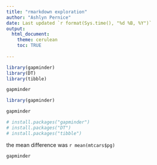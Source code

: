 ```yaml
---
title: "rmarkdown exploration"
author: "Ashlyn Pernice"
date: Last updated `r format(Sys.time(), "%d %B, %Y")`
output:
  html_document:
    theme: cerulean
    toc: TRUE
    
---
```



```r
library(gapminder)
library(DT)
library(tibble)

```

``` r
gapminder
```

```r
library(gapminder)

gapminder
```

```r
# install.packages("gapminder")
# install.packages("DT")
# install.packages("tibble")
```

the mean difference was `r mean(mtcars$pg)`

```r
gapminder
```







